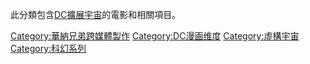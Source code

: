 
{{Commons category|DC Cinematic Universe}}
此分類包含[[DC擴展宇宙|DC擴展宇宙]]的電影和相關項目。

[[Category:華納兄弟跨媒體製作|Category:華納兄弟跨媒體製作]]
[[Category:DC漫画维度|Category:DC漫画维度]]
[[Category:虛構宇宙|Category:虛構宇宙]]
[[Category:科幻系列|Category:科幻系列]]